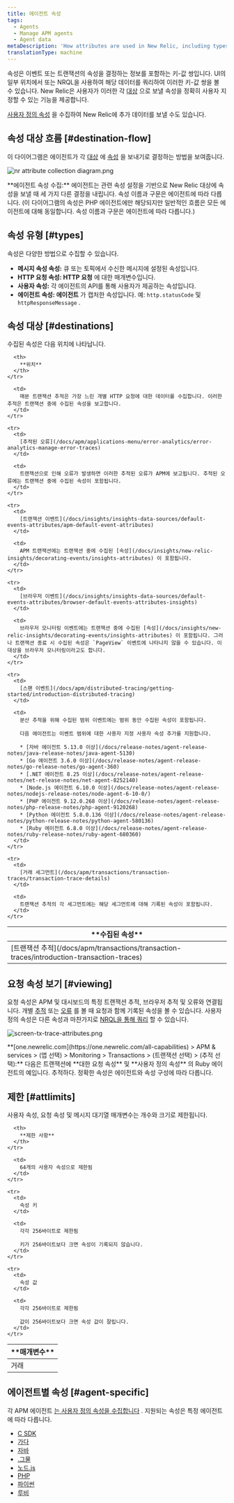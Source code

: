 ```yaml
---
title: 에이전트 속성
tags:
  - Agents
  - Manage APM agents
  - Agent data
metaDescription: 'How attributes are used in New Relic, including types, destinations, and limits.'
translationType: machine
---
```




속성은 이벤트 또는 트랜잭션의 속성을 결정하는 정보를 포함하는 키-값 쌍입니다. UI의 일부 위치에서 또는 NRQL을 사용하여 해당 데이터를 쿼리하여 이러한 키-값 쌍을 볼 수 있습니다. New Relic은 사용자가 이러한 각 [대상](#destinations) 으로 보낼 속성을 정확히 사용자 지정할 수 있는 기능을 제공합니다.

[사용자 정의 속성](/docs/apm/other-features/attributes/collecting-custom-attributes) 을 수집하여 New Relic에 추가 데이터를 보낼 수도 있습니다.

## 속성 대상 흐름 [#destination-flow]

이 다이어그램은 에이전트가 각 [대상](#destinations) 에 [속성](#types) 을 보내기로 결정하는 방법을 보여줍니다.

<img
  title="nr attribute collection diagram.png"
  alt="nr attribute collection diagram.png"
  src={apmAttributeCollectionDiagram}
/>

<figcaption>
  **에이전트 속성 수집:** 에이전트는 관련 속성 설정을 기반으로 New Relic 대상에 속성을 보낼 때 세 가지 다른 결정을 내립니다. 속성 이름과 구문은 에이전트에 따라 다릅니다. (이 다이어그램의 속성은 PHP 에이전트에만 해당되지만 일반적인 흐름은 모든 에이전트에 대해 동일합니다. 속성 이름과 구문은 에이전트에 따라 다릅니다.)
</figcaption>

## 속성 유형 [#types]

속성은 다양한 방법으로 수집할 수 있습니다.

* **메시지 속성 속성:** 큐 또는 토픽에서 수신한 메시지에 설정된 속성입니다.
* **HTTP 요청 속성: HTTP 요청** 에 대한 매개변수입니다.
* **사용자 속성:** 각 에이전트의 API를 통해 사용자가 제공하는 속성입니다.
* **에이전트 속성: 에이전트** 가 캡처한 속성입니다. 예: `http.statusCode` 및 `httpResponseMessage` .

## 속성 대상 [#destinations]

수집된 속성은 다음 위치에 나타납니다.

<table>
  <thead>
    <tr>
      <th width={200}>
        **수집된 속성**
      </th>

      <th>
        **위치**
      </th>
    </tr>
  </thead>

  <tbody>
    <tr>
      <td>
        [트랜잭션 추적](/docs/apm/transactions/transaction-traces/introduction-transaction-traces)
      </td>

      <td>
        매분 트랜잭션 추적은 가장 느린 개별 HTTP 요청에 대한 데이터를 수집합니다. 이러한 추적은 트랜잭션 중에 수집된 속성을 보고합니다.
      </td>
    </tr>

    <tr>
      <td>
        [추적된 오류](/docs/apm/applications-menu/error-analytics/error-analytics-manage-error-traces)
      </td>

      <td>
        트랜잭션으로 인해 오류가 발생하면 이러한 추적된 오류가 APM에 보고됩니다. 추적된 오류에는 트랜잭션 중에 수집된 속성이 포함됩니다.
      </td>
    </tr>

    <tr>
      <td>
        [트랜잭션 이벤트](/docs/insights/insights-data-sources/default-events-attributes/apm-default-event-attributes)
      </td>

      <td>
        APM 트랜잭션에는 트랜잭션 중에 수집된 [속성](/docs/insights/new-relic-insights/decorating-events/insights-attributes) 이 포함됩니다.
      </td>
    </tr>

    <tr>
      <td>
        [브라우저 이벤트](/docs/insights/insights-data-sources/default-events-attributes/browser-default-events-attributes-insights)
      </td>

      <td>
        브라우저 모니터링 이벤트에는 트랜잭션 중에 수집된 [속성](/docs/insights/new-relic-insights/decorating-events/insights-attributes) 이 포함됩니다. 그러나 트랜잭션 종료 시 수집된 속성은 `PageView` 이벤트에 나타나지 않을 수 있습니다. 이 대상을 브라우저 모니터링이라고도 합니다.
      </td>
    </tr>

    <tr>
      <td>
        [스팬 이벤트](/docs/apm/distributed-tracing/getting-started/introduction-distributed-tracing)
      </td>

      <td>
        분산 추적을 위해 수집된 범위 이벤트에는 범위 동안 수집된 속성이 포함됩니다.

        다음 에이전트는 이벤트 범위에 대한 사용자 지정 사용자 속성 추가를 지원합니다.

        * [자바 에이전트 5.13.0 이상](/docs/release-notes/agent-release-notes/java-release-notes/java-agent-5130)
        * [Go 에이전트 3.6.0 이상](/docs/release-notes/agent-release-notes/go-release-notes/go-agent-360)
        * [.NET 에이전트 8.25 이상](/docs/release-notes/agent-release-notes/net-release-notes/net-agent-8252140)
        * [Node.js 에이전트 6.10.0 이상](/docs/release-notes/agent-release-notes/nodejs-release-notes/node-agent-6-10-0/)
        * [PHP 에이전트 9.12.0.268 이상](/docs/release-notes/agent-release-notes/php-release-notes/php-agent-9120268)
        * [Python 에이전트 5.8.0.136 이상](/docs/release-notes/agent-release-notes/python-release-notes/python-agent-580136)
        * [Ruby 에이전트 6.8.0 이상](/docs/release-notes/agent-release-notes/ruby-release-notes/ruby-agent-680360)
      </td>
    </tr>

    <tr>
      <td>
        [거래 세그먼트](/docs/apm/transactions/transaction-traces/transaction-trace-details)
      </td>

      <td>
        트랜잭션 추적의 각 세그먼트에는 해당 세그먼트에 대해 기록된 속성이 포함됩니다.
      </td>
    </tr>
  </tbody>
</table>

## 요청 속성 보기 [#viewing]

요청 속성은 APM 및 대시보드의 특정 트랜잭션 추적, 브라우저 추적 및 오류와 연결됩니다. 개별 [추적](/docs/apm/transactions/transaction-traces/introduction-transaction-traces#find-view) 또는 [오류](/docs/apm/applications-menu/error-analytics/error-analytics-explore-events-behind-errors) 를 볼 때 요청과 함께 기록된 속성을 볼 수 있습니다. 사용자 정의 속성은 다른 속성과 마찬가지로 [NRQL을 통해 쿼리](/docs/insights/nrql-new-relic-query-language/nrql-resources/nrql-syntax-components-functions#syntax) 할 수 있습니다.

<img
  title="screen-tx-trace-attributes.png"
  alt="screen-tx-trace-attributes.png"
  src={apmRequestAttributes}
/>

<figcaption>
  **[one.newrelic.com](https://one.newrelic.com/all-capabilities) > APM & services > (앱 선택) > Monitoring > Transactions > (트랜잭션 선택) > (추적 선택):** 다음은 트랜잭션에 **대한 요청 속성** 및 **사용자 정의 속성** 의 Ruby 에이전트의 예입니다. 추적하다. 정확한 속성은 에이전트와 속성 구성에 따라 다릅니다.
</figcaption>

## 제한 [#attlimits]

사용자 속성, 요청 속성 및 메시지 대기열 매개변수는 개수와 크기로 제한됩니다.

<table>
  <thead>
    <tr>
      <th width={200}>
        **매개변수**
      </th>

      <th>
        **제한 사항**
      </th>
    </tr>
  </thead>

  <tbody>
    <tr>
      <td>
        거래
      </td>

      <td>
        64개의 사용자 속성으로 제한됨
      </td>
    </tr>

    <tr>
      <td>
        속성 키
      </td>

      <td>
        각각 256바이트로 제한됨

        키가 256바이트보다 크면 속성이 기록되지 않습니다.
      </td>
    </tr>

    <tr>
      <td>
        속성 값
      </td>

      <td>
        각각 256바이트로 제한됨

        값이 256바이트보다 크면 속성 값이 잘립니다.
      </td>
    </tr>
  </tbody>
</table>

## 에이전트별 속성 [#agent-specific]

각 APM 에이전트 [는 사용자 정의 속성을 수집합니다](/docs/agents/manage-apm-agents/agent-data/collect-custom-attributes) . 지원되는 속성은 특정 에이전트에 따라 다릅니다.

* [C SDK](/docs/agents/c-sdk/instrumentation/use-default-or-custom-attributes-c-sdk)
* [가다](/docs/agents/go-agent/instrumentation/go-agent-attributes)
* [자바](/docs/agents/java-agent/attributes/enabling-disabling-attributes-java)
* [.그물](/docs/agents/net-agent/attributes/net-agent-attributes)
* [노드.js](/docs/agents/nodejs-agent/attributes/nodejs-agent-attributes)
* [PHP](/docs/agents/php-agent/attributes/php-agent-attributes)
* [파이썬](/docs/agents/python-agent/attributes/python-agent-attributes)
* [루비](/docs/agents/ruby-agent/attributes/ruby-agent-attributes)